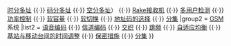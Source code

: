 {{Navbox
|name  = 移动通信技术
|title = [[移动通信技术]]
|liststyle  = line-height:1.5em;
|groupstyle = background:lavender;
|group1 = [[CDMA]]系统
|list1  = [[多址技术]]（[[频分多址]] {{·}} [[时分多址]] {{·}} [[码分多址]] {{·}} [[空分多址]]） {{·}} [[Rake接收机]] {{·}} [[多用户检测]] {{·}} [[功率控制]] {{·}} [[软容量]] {{·}} [[软切换]] {{·}} [[地址码的选择]] {{·}} [[分集]]
|group2 = [[GSM]]系统
|list2  = [[语音编码]] {{·}} [[信道编码]] {{·}} [[交织]] {{·}} [[跳频]] {{·}} [[自适应均衡]] {{·}} [[基站与移动台间的时间调整]] {{·}} [[保密措施]] {{·}} [[分集]]
}}